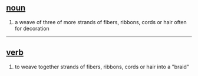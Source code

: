 == [[noun]] ==
# a weave of three of more strands of fibers, ribbons, cords or hair often for decoration

----

== [[verb]] == 
# to weave together strands of fibers, ribbons, cords or hair into a "braid"
